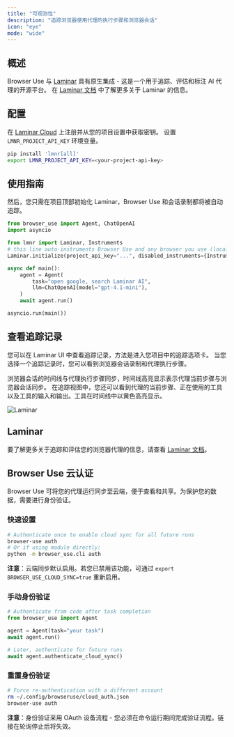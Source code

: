 ```yaml
---
title: "可观测性"
description: "追踪浏览器使用代理的执行步骤和浏览器会话"
icon: "eye"
mode: "wide"
---
```


## 概述

Browser Use 与 [Laminar](https://lmnr.ai) 具有原生集成 - 这是一个用于追踪、评估和标注 AI 代理的开源平台。
在 [Laminar 文档](https://docs.lmnr.ai) 中了解更多关于 Laminar 的信息。

## 配置

在 [Laminar Cloud](https://lmnr.ai) 上注册并从您的项目设置中获取密钥。
设置 `LMNR_PROJECT_API_KEY` 环境变量。

```bash
pip install 'lmnr[all]'
export LMNR_PROJECT_API_KEY=<your-project-api-key>
```

## 使用指南

然后，您只需在项目顶部初始化 Laminar，Browser Use 和会话录制都将被自动追踪。

```python {5-8}
from browser_use import Agent, ChatOpenAI
import asyncio

from lmnr import Laminar, Instruments
# this line auto-instruments Browser Use and any browser you use (local or remote)
Laminar.initialize(project_api_key="...", disabled_instruments={Instruments.BROWSER_USE})

async def main():
    agent = Agent(
        task="open google, search Laminar AI",
        llm=ChatOpenAI(model="gpt-4.1-mini"),
    )
    await agent.run()

asyncio.run(main())
```

## 查看追踪记录

您可以在 Laminar UI 中查看追踪记录，方法是进入您项目中的追踪选项卡。
当您选择一个追踪记录时，您可以看到浏览器会话录制和代理执行步骤。

浏览器会话的时间线与代理执行步骤同步，时间线高亮显示表示代理当前步骤与浏览器会话同步。
在追踪视图中，您还可以看到代理的当前步骤、正在使用的工具以及工具的输入和输出。工具在时间线中以黄色高亮显示。

<img className="block" src="/images/laminar.png" alt="Laminar" />

## Laminar

要了解更多关于追踪和评估您的浏览器代理的信息，请查看 [Laminar 文档](https://docs.lmnr.ai)。

## Browser Use 云认证

Browser Use 可将您的代理运行同步至云端，便于查看和共享。为保护您的数据，需要进行身份验证。

### 快速设置

```bash
# Authenticate once to enable cloud sync for all future runs
browser-use auth
# Or if using module directly:
python -m browser_use.cli auth
```

**注意**：云端同步默认启用。若您已禁用该功能，可通过 `export BROWSER_USE_CLOUD_SYNC=true` 重新启用。

### 手动身份验证

```python
# Authenticate from code after task completion
from browser_use import Agent

agent = Agent(task="your task")
await agent.run()

# Later, authenticate for future runs
await agent.authenticate_cloud_sync()
```

### 重置身份验证

```bash
# Force re-authentication with a different account
rm ~/.config/browseruse/cloud_auth.json
browser-use auth
```

**注意**：身份验证采用 OAuth 设备流程 - 您必须在命令运行期间完成验证流程。链接在轮询停止后将失效。